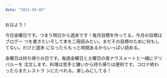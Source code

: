 ```yaml
---
date: "2021-03-05"
---
```


おはよう！

今日金曜日です。つまり明日から週末です！毎月目標を作ってる。今月の目標はブログ一
つを書きたいそして本を二冊読みたい。まだその目標のために何もしてない。だけど週末
になったらもっと時間あるからいっぱい読める。

金曜日は持ち帰りの日です。毎週金曜日と土曜日の夜ナウスメートと一緒にデリバルーを
注文します。料理は苦手と嫌いから持ち帰りは便利です。コロナ終わったらまたレストラ
ンにたべれる。楽しみにしてる！
